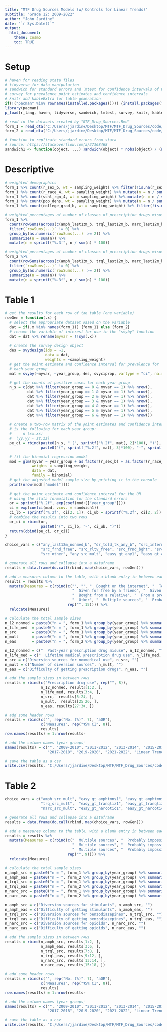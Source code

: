 ---
title: "MTF Drug Sources Models (w/ Controls for Linear Trends)"
subtitle: "Grade 12: 2009-2022"
author: "John Jardine"
date: "`r Sys.Date()`"
output:
  html_document:
    theme: cosmo
    toc: TRUE
---

<style type="text/css">
.main-container {
  max-width: 100% !important;
  margin: auto;
}
</style>

# Setup

```{r setup, echo = TRUE, message = FALSE, warning = FALSE}
# haven for reading stata files
# tidyverse for data manipulation
# sandwich for standard errors and lmtest for confidence intervals of ORs
# survey for prevalence point estimates and confidence intervals
# knitr and kableExtra for table generation
if(!("pacman" %in% rownames(installed.packages()))) {install.packages("pacman")}
library(pacman)
p_load(r_lang, haven, tidyverse, sandwich, lmtest, survey, knitr, kableExtra)

# read in the datasets created by "MTF_Drug_Sources.Rmd"
form_1 = read_dta("C:/Users/jjardine/Desktop/MTF/MTF_Drug_Sources/code/form_1_2009_2022.dta")
form_2 = read_dta("C:/Users/jjardine/Desktop/MTF/MTF_Drug_Sources/code/form_2_2009_2022.dta")

# function to replicate standard errors from stata
# source: https://stackoverflow.com/a/27368468
sandwich1 <- function(object, ...) sandwich(object) * nobs(object) / (nobs(object) - 1)
```

# Descriptive

```{r descriptive, echo = TRUE, message = FALSE, warning = FALSE}
# weighted demographics
form_1 %>% count(r_sex_b, wt = sampling_weight) %>% filter(!is.na(r_sex_b)) %>% mutate(n = n / sum(n) * 100)
form_1 %>% count(r_race_4, wt = sampling_weight) %>% mutate(n = n / sum(n) * 100)
form_1 %>% count(schl_rgn_4, wt = sampling_weight) %>% mutate(n = n / sum(n) * 100)
form_1 %>% count(pop_dens, wt = sampling_weight) %>% mutate(n = n / sum(n) * 100)
form_1 %>% count(college_grad_b, wt = sampling_weight) %>% filter(!is.na(college_grad_b)) %>% mutate(n = n / sum(n) * 100)

# weighted percentages of number of classes of prescription drugs misused in past year (among users of >= 1 drug class)
form_1 %>%
  count(rowSums(across(c(amph_last12m_b, trql_last12m_b, narc_last12m_b)), na.rm = TRUE), wt = sampling_weight) %>%
  filter(`rowSums(...)` != 0) %>%
  group_by(as.numeric(`rowSums(...)` >= 2)) %>%
  summarize(n = sum(n)) %>%
  mutate(n = sprintf("%.3f", n / sum(n) * 100))

# weighted percentages of number of classes of prescription drugs misused in past year (among users of >= 1 drug class)
form_2 %>%
  count(rowSums(across(c(amph_last12m_b, trql_last12m_b, narc_last12m_b)), na.rm = TRUE), wt = sampling_weight) %>%
  filter(`rowSums(...)` != 0) %>%
  group_by(as.numeric(`rowSums(...)` >= 2)) %>%
  summarize(n = sum(n)) %>%
  mutate(n = sprintf("%.3f", n / sum(n) * 100))
```

# Table 1

```{r modeling1, echo = TRUE, message = FALSE, warning = FALSE, results = "asis"}
# get the results for each row of the table (one variable)
rowGen = function(.x) {
  # select the appropriate dataset based on the variable
  dat = if(.x %in% names(form_1)) {form_1} else {form_2}
  # rename the variable of interest for use in the "svyby" function
  dat = dat %>% rename(myvar = !!sym(.x))
  
  # create the survey design object
  des = svydesign(ids = ~1,
                  data = dat,
                  weights = ~sampling_weight)
  # get the point estimate and confidence interval for prevalence for
  # each year group
  mat = svyby(~myvar, ~year_group, des, svyciprop, vartype = "ci", na.rm = TRUE, na.rm.all = TRUE)

  # get the counts of positive cases for each year group
  n_s = c(dat %>% filter(year_group == 0 & myvar == 1) %>% nrow(),
          dat %>% filter(year_group == 1 & myvar == 1) %>% nrow(),
          dat %>% filter(year_group == 2 & myvar == 1) %>% nrow(),
          dat %>% filter(year_group == 3 & myvar == 1) %>% nrow(),
          dat %>% filter(year_group == 4 & myvar == 1) %>% nrow(),
          dat %>% filter(year_group == 5 & myvar == 1) %>% nrow(),
          dat %>% filter(year_group == 6 & myvar == 1) %>% nrow())
  
  # create a two-row matrix of the point estimates and confidence intervals where the format
  # is the following for each year group:
  #     n (xx.xx)
  #  (yy.yy - zz.zz)
  pe_ci = rbind(paste0(n_s, " (", sprintf("%.2f", mat[, 2]*100), ")"),
                paste0("(", sprintf("%.2f", mat[, 3]*100), "-", sprintf("%.2f", mat[, 4]*100), ")"))

  # fit the binomial regression model
  mod = glm(myvar ~ year_group + as.factor(r_sex_b) + as.factor(r_race_4) + as.factor(pop_dens) + as.factor(schl_rgn_4) + as.factor(college_grad_b),
            weights = sampling_weight,
            data = dat,
            family = binomial)
  # get the adjusted model sample size by printing it to the console
  print(nrow(mod[["model"]]))
  
  # get the point estimate and confidence interval for the OR
  # using the stata formulation for the standard errors
  or = sprintf("%.2f", exp(coef(mod)[["year_group"]]))
  ci = exp(coefci(mod, vcov. = sandwich1))
  ci_lb = sprintf("%.2f", ci[2, 1]); ci_ub = sprintf("%.2f", ci[2, 2])
  # combine the results into two rows
  or_ci = rbind(or,
                paste0("(", ci_lb, "-", ci_ub, ")"))
  return(cbind(pe_ci, or_ci))
}

choice_vars = c("any_last12m_nonmed_b", "dr_told_tk_any_b", "src_internt", "src_frnd_ask", "src_rltv_ask",
                "src_frnd_free", "src_rltv_free", "src_frnd_bght", "src_rltv_bght", "src_prescrp", "src_dealer",
                "src_other", "any_src_mult", "easy_gt_any1", "easy_gt_any_not1")

# generate all rows and collapse into a dataframe
results = data.frame(do.call(rbind, map(choice_vars, rowGen)))

# add a measures column to the table, with a blank entry in between each one
results = results %>%
  mutate(Measures = c(rbind(c("", "", "  Bought on the internet", "  Took from a friend", "  Took from a relative",
                              "  Given for free by a friend", "  Given for free by a relative", "  Bought from a friend",
                              "  Bought from a relative", "  From a prescription I had", "  Bought from a drug dealer / stranger",
                              "  Other", "  Multiple sources", "  Probably impossible", "  Very easy to very difficult"),
                            rep("", 15)))) %>%
  relocate(Measures)

# calculate the total sample sizes 
n_12_nonmed = paste0("n = ", form_1 %>% group_by(year_group) %>% summarize(n = sum(!is.na(any_last12m_nonmed_b))) %>% pull(n))
n_life_med  = paste0("n = ", form_1 %>% group_by(year_group) %>% summarize(n = sum(!is.na(dr_told_tk_any_b))) %>% pull(n))
n_src       = paste0("n = ", form_1 %>% group_by(year_group) %>% summarize(n = sum(!is.na(src_internt))) %>% pull(n))
n_mult      = paste0("n = ", form_1 %>% group_by(year_group) %>% summarize(n = sum(!is.na(any_src_mult))) %>% pull(n))
n_eas       = paste0("n = ", form_2 %>% group_by(year_group) %>% summarize(n = sum(!is.na(easy_gt_any_b))) %>% pull(n))

n_12_nonmed = c("  Past-year prescription drug misuse", n_12_nonmed, "")
n_life_med = c("  Lifetime medical prescription drug use", n_life_med, "")
n_src = c("Diversion sources for nonmedical use", n_src, "")
n_mult = c("Number of diversion sources", n_mult, "")
n_eas = c("Difficulty of getting prescription drugs", n_eas, "")

# add the sample sizes in between rows
results = rbind(c("Prescription drug use", rep("", 8)),
                n_12_nonmed, results[1:2, ],
                n_life_med, results[3:4, ],
                n_src,  results[5:24, ],
                n_mult,  results[25:26, ],
                n_eas, results[27:30, ])

# add some header rows
results = rbind(c("", rep("No. (%)", 7), "aOR"),
                c("Measures", rep("95% CI", 8)),
                results)
row.names(results) = 1:nrow(results)

# add the column names (year groups)
names(results) = c("", "2009-2010", "2011-2012", "2013-2014", "2015-2016",
                   "2017-2018", "2019-2020", "2021-2022", "Linear Trend")

# save the table as a csv
write.csv(results, "C:/Users/jjardine/Desktop/MTF/MTF_Drug_Sources/code/revise/table1_w_controls.csv", row.names = FALSE)
```

# Table 2

```{r modeling2, echo = TRUE, message = FALSE, warning = FALSE, results = "asis"}
choice_vars = c("amph_src_mult", "easy_gt_amphtmns1", "easy_gt_amphtmns_not1",
                "trq_src_mult",  "easy_gt_tranqliz1", "easy_gt_tranqliz_not1",
                "narc_src_mult", "easy_gt_narcotic1", "easy_gt_narcotic_not1")

# generate all rows and collapse into a dataframe
results = data.frame(do.call(rbind, map(choice_vars, rowGen)))

# add a measures column to the table, with a blank entry in between each one
results = results %>%
  mutate(Measures = c(rbind(c("  Multiple sources", "  Probably impossible", "  Very easy to very difficult",
                              "  Multiple sources", "  Probably impossible", "  Very easy to very difficult",
                              "  Multiple sources", "  Probably impossible", "  Very easy to very difficult"),
                            rep("", 9)))) %>%
  relocate(Measures)

# calculate the total sample sizes 
n_amph_src = paste0("n = ", form_1 %>% group_by(year_group) %>% summarize(n = sum(!is.na(amph_src_mult))) %>% pull(n))
n_amph_eas = paste0("n = ", form_2 %>% group_by(year_group) %>% summarize(n = sum(!is.na(easy_gt_amphtmns1))) %>% pull(n))
n_trql_src = paste0("n = ", form_1 %>% group_by(year_group) %>% summarize(n = sum(!is.na(trq_src_mult))) %>% pull(n))
n_trql_eas = paste0("n = ", form_2 %>% group_by(year_group) %>% summarize(n = sum(!is.na(easy_gt_tranqliz1))) %>% pull(n))
n_narc_src = paste0("n = ", form_1 %>% group_by(year_group) %>% summarize(n = sum(!is.na(narc_src_mult))) %>% pull(n))
n_narc_eas = paste0("n = ", form_2 %>% group_by(year_group) %>% summarize(n = sum(!is.na(easy_gt_narcotic1))) %>% pull(n))

n_amph_src = c("Diversion sources for stimulants", n_amph_src, "")
n_amph_eas = c("Difficulty of getting stimulants", n_amph_eas, "")
n_trql_src = c("Diversion sources for benzodiazepines", n_trql_src, "")
n_trql_eas = c("Difficulty of getting benzodiazepines", n_trql_eas, "")
n_narc_src = c("Diversion sources for opioids", n_narc_src, "")
n_narc_eas = c("Difficulty of getting opioids", n_narc_eas, "")

# add the sample sizes in between rows
results = rbind(n_amph_src, results[1:2, ],
                n_amph_eas, results[3:6, ],
                n_trql_src, results[7:8, ],
                n_trql_eas, results[9:12, ],
                n_narc_src, results[13:14, ],
                n_narc_eas, results[15:18, ])

# add some header rows
results = rbind(c("", rep("No. (%)", 7), "aOR"),
                c("Measures", rep("95% CI", 8)),
                results)
row.names(results) = 1:nrow(results)

# add the column names (year groups)
names(results) = c("", "2009-2010", "2011-2012", "2013-2014", "2015-2016",
                   "2017-2018", "2019-2020", "2021-2022", "Linear Trend")

# save the table as a csv
write.csv(results, "C:/Users/jjardine/Desktop/MTF/MTF_Drug_Sources/code/revise/table2_w_controls.csv", row.names = FALSE)
```